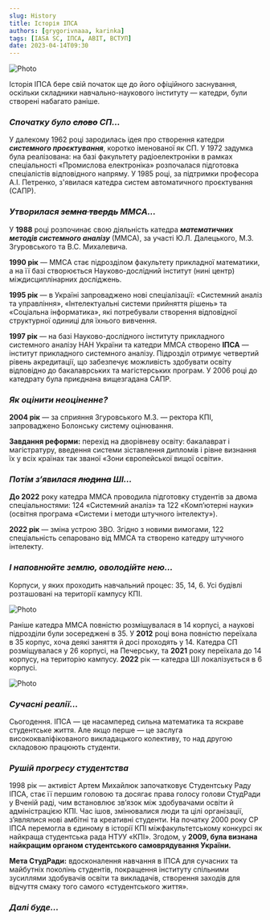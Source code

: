 ```yaml
---
slug: History
title: Історія ІПСА
authors: [grygorivnaaa, karinka]
tags: [IASA SC, ІПСА, ABIT, ВСТУП]
date: 2023-04-14T09:30
---
```


![Photo](./42.png)

Історія ІПСА бере свій початок ще до його офіційного заснування, оскільки складники навчально-наукового інституту — катедри, були створені набагато раніше.

### **_Спочатку було ~~слово~~ СП…_**

У далекому 1962 році зародилась ідея про створення катедри **_системного проєктування_**, коротко іменованої як СП. У 1972 задумка була реалізована: на базі факультету радіоелектроніки в рамках спеціальності «Промислова електроніка» розпочалася підготовка спеціалістів відповідного напряму. У 1985 році, за підтримки професора А.І. Петренко, з'явилася катедра систем автоматичного проєктування (САПР).

### **_Утворилася ~~земна твердь~~ ММСА…_**

У **1988** році розпочинає свою діяльність катедра **_математичних методів системного аналізу_** (ММСА), за участі Ю.Л. Далецького, М.З. Згуровського та В.С. Михалевича.

**1990 рік** — ММСА стає підрозділом факультету прикладної математики, а на її базі створюється Науково-дослідний інститут (нині центр) міждисциплінарних досліджень.

**1995 рік** — в Україні запроваджено нові спеціалізації: «Системний аналіз та управління», «Інтелектуальні системи прийняття рішень» та «Соціальна інформатика», які потребували створення відповідної структурної одиниці для їхнього вивчення.

**1997 рік** — на базі Науково-дослідного інституту прикладного системного аналізу НАН України та катедри ММСА створено **ІПСА** — інститут прикладного системного аналізу. Підрозділ отримує четвертий рівень акредитації, що забезпечує можливість здобувати освіту відповідно до бакалаврських та магістерських програм. У 2006 році до катедрату була приєднана вищезгадана САПР.

### **_Як оцінити неоціненне?_**

**2004 рік** — за сприяння Згуровського М.З. — ректора КПІ, запроваджено Болонську систему оцінювання.

**Завдання реформи:** перехід на дворівневу освіту: бакалаврат і магістратуру, введення системи зіставлення дипломів і рівне визнання їх у всіх країнах так званої «Зони європейської вищої освіти».

### **_Потім з’явилася ~~людина~~ ШІ…_**

**До 2022** року катедра ММСА проводила підготовку студентів за двома спеціальностями: 124 «Системний аналіз» та 122 «Комп’ютерні науки» (освітня програма «Системи і методи штучного інтелекту»).

**2022 рік** — зміна устрою ЗВО. Згідно з новими вимогами, 122 спеціальність сепаровано від ММСА та створено катедру штучного інтелекту.

### **_І наповнюйте землю, оволодійте нею…_**

Корпуси, у яких проходить навчальний процес: 35, 14, 6. Усі будівлі розташовані на території кампусу КПІ.

![Photo](./3photo.jpg)

Раніше катедра ММСА повністю розміщувалася в 14 корпусі, а наукові підрозділи були зосереджені в 35. У **2012** році вона повністю переїхала в 35 корпус, хоча деякі заняття й досі проходять у 14. Катедра СП розміщувалася у 26 корпусі, на Печерську, та **2021** року переїхала до 14 корпусу, на територію кампусу. **2022** рік — катедра ШІ локалізується в 6 корпусі.

![Photo](./stare.png)

### **_Сучасні реалії…_**

Сьогодення. ІПСА — це насамперед сильна математика та яскраве студентське життя. Але якщо перше — це заслуга висококваліфікованого викладацького колективу, то над другою складовою працюють студенти.

### **_Рушій прогресу студентства_**

1998 рік — активіст Артем Михайлюк започатковує Студентську Раду ІПСА, стає її першим головою та досягає права голосу голови СтудРади у Вченій раді, чим встановлює зв’язок між здобувачами освіти й адміністрацією КПІ. Час ішов, змінювалися люди та цілі організації, з’являлися нові амбітні та креативні студенти. На початку 2000 року СР ІПСА перемогла в єдиному в історії КПІ міжфакультетському конкурсі як найкраща студентська рада НТУУ «КПІ». Згодом, у **2009, була визнана найкращим органом студентського самоврядування України.**

**Мета СтудРади:** вдосконалення навчання в ІПСА для сучасних та майбутніх поколінь студентів, покращення інституту спільними зусиллями здобувачів освіти та викладачів, створення заходів для відчуття смаку того самого «студентського життя».

### **_Далі буде…_**
